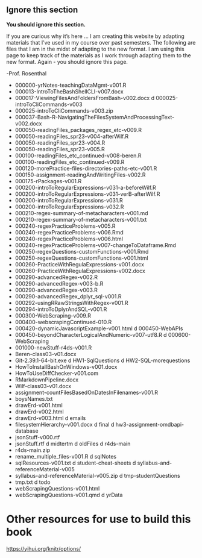 ## <yrChapterNumber></yrChapterNumber> Ignore this section {.unnumbered}

**You should ignore this section.**

If you are curious why it's here ... I am creating this website by 
adapting materials that I've used in my course over past semesters. 
The following are files that I am in the midst of adapting to the 
new format.
I am using this page to keep track of the materials as I work through 
adapting them to the new format. Again - you should ignore this page.

-Prof. Rosenthal


- 000000-yrNotes-teachingDataMgmt-v001.R
- 000013-IntroToTheBashShellCLI-v007.docx
- 000017-ViewingFilesAndFoldersFromBash-v002.docx
d 000025-introToCliCommands-v003
- 000025-introToCliCommands-v003.zip
- 000037-Bash-R-NavigatingTheFilesSystemAndProcessingText-v002.docx
- 000050-readingFiles_packages_regex_etc-v009.R
- 000050-readingFiles_spr23-v004-afterWilf.R
- 000050-readingFiles_spr23-v004.R
- 000050-readingFiles_spr23-v005.R
- 000100-readingFiles_etc_continued-v008-beren.R
- 000100-readingFiles_etc_continued-v009.R
- 000120-morePractice-files-directories-paths-etc-v001.R
- 000150-assignment-readingAndWritingFiles-v002.R
- 000175-rPackages-v001.R
- 000200-introToRegularExpressions-v031-a-beforeWilf.R
- 000200-introToRegularExpressions-v031-verB-afterWilf.R
- 000200-introToRegularExpressions-v031.R
- 000200-introToRegularExpressions-v032.R
- 000210-regex-summary-of-metacharacters-v001.md
- 000210-regex-summary-of-metacharacters-v001.txt
- 000240-regexPracticeProblems-v005.R
- 000240-regexPracticeProblems-v006.Rmd
- 000240-regexPracticeProblems-v006.html
- 000240-regexPracticeProblems-v007-changeToDataframe.Rmd
- 000250-regexQuestions-customFunctions-v001.Rmd
- 000250-regexQuestions-customFunctions-v001.html
- 000260-PracticeWithRegulaExpressions-v001.docx
- 000260-PracticeWithRegulaExpressions-v002.docx
- 000290-advancedRegex-v002.R
- 000290-advancedRegex-v003-b.R
- 000290-advancedRegex-v003.R
- 000290-advancedRegex_dplyr_sql-v001.R
- 000292-usingRRawStringsWithRegex-v001.R
- 000294-introToDplyrAndSQL-v001.R
- 000300-WebScraping-v009.R
- 000400-webscrapingContinued-010.R
- 000420-dynamicJavascriptExample-v001.html
d 000450-WebAPIs
- 000450-beyondCharacterLogicalAndNumeric-v007-utf8.R
d 000600-WebScraping
- 001000-newStuff-r4ds-v001.R
- Beren-class03-v01.docx
- Git-2.39.1-64-bit.exe
d HW1-SqlQuestions
d HW2-SQL-morequestions
- HowToInstallBashOnWindows-v001.docx
- HowToUseDiffChecker-v001.com
- RMarkdownPipeline.docx
- Wilf-class03-v01.docx
- assignment-countFilesBasedOnDatesInFilenames-v001.R
- boysNames.txt
- drawErd-v001.html
- drawErd-v002.html
- drawErd-v003.html
d emails
- filesystemHierarchy-v001.docx
d final
d hw3-assignment-omdbapi-database
- jsonStuff-v000.rtf
- jsonStuff.rtf
d midtertm
d oldFiles
d r4ds-main
- r4ds-main.zip
- rename_multiple_files-v001.R
d sqlNotes
- sqlResources-v001.txt
d student-cheat-sheets
d syllabus-and-referenceMaterial-v005
- syllabus-and-referenceMaterial-v005.zip
d tmp-studentQuestions
- tmp.txt
d todo
- webScrapingQuestions-v001.html
- webScrapingQuestions-v001.qmd
d yrData

# Other resources for use to build this book

<https://yihui.org/knitr/options/>

